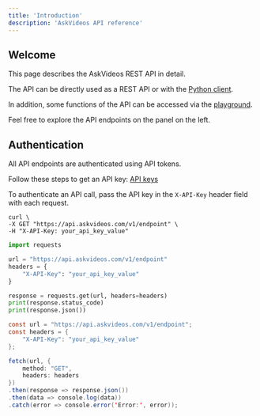 ```yaml
---
title: 'Introduction'
description: 'AskVideos API reference'
---
```


## Welcome

This page describes the AskVideos REST API in detail.

The API can be directly used as a REST API or with the [Python client](/installation/python).

In addition, some functions of the API can be accessed via the [playground](http://app.askvideos.com).

Feel free to explore the API endpoints on the panel on the left.

## Authentication

All API endpoints are authenticated using API tokens.

<Tip>Follow these steps to get an API key: [API keys](/installation/api-key)</Tip>

To authenticate an API call, pass the API key in the `X-API-Key` header field with each request.

<CodeGroup>

```cURL cURL
curl \
-X GET "https://api.askvideos.com/v1/endpoint" \
-H "X-API-Key: your_api_key_value"
```

```python python
import requests

url = "https://api.askvideos.com/v1/endpoint"
headers = {
    "X-API-Key": "your_api_key_value"
}

response = requests.get(url, headers=headers)
print(response.status_code)
print(response.json())
```

```java javascript
const url = "https://api.askvideos.com/v1/endpoint";
const headers = {
    "X-API-Key": "your_api_key_value"
};

fetch(url, {
    method: "GET",
    headers: headers
})
.then(response => response.json())
.then(data => console.log(data))
.catch(error => console.error('Error:', error));

```

</CodeGroup>
